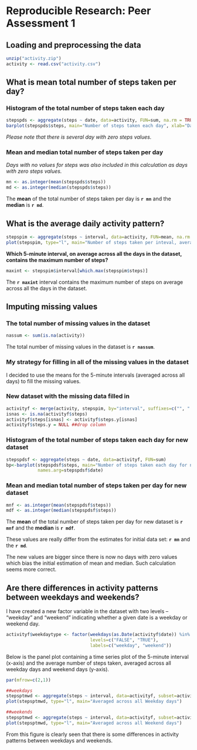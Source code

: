 # Reproducible Research: Peer Assessment 1


## Loading and preprocessing the data

```r
unzip("activity.zip")
activity <- read.csv("activity.csv")
```
## What is mean total number of steps taken per day?

### Histogram of the total number of steps taken each day
```r
stepspds <- aggregate(steps ~ date, data=activity, FUN=sum, na.rm = TRUE, na.action = na.pass)
barplot(stepspds$steps, main="Number of steps taken each day", xlab="Date", ylab="Steps", names.arg=stepspds$date)
```
_Please note that there is several day with zero steps values._

### Mean and median total number of steps taken per day
_Days with no values for steps was also included in this calculation as days with zero steps values._
```r
mn <- as.integer(mean(stepspds$steps))
md <- as.integer(median(stepspds$steps))
```
The __mean__ of the total number of steps taken per day is __`r mn`__ and the __median__ is __`r md`__.

## What is the average daily activity pattern?
```r
stepspim <- aggregate(steps ~ interval, data=activity, FUN=mean, na.rm = TRUE, na.action = na.pass)
plot(stepspim, type="l", main="Number of steps taken per inteval, averaged across all days")
```

__Which 5-minute interval, on average across all the days in the dataset, contains the maximum number of steps?__
```r
maxint <- stepspim$interval[which.max(stepspim$steps)]
```
The __`r maxint`__ interval contains the maximum number of steps on average across all the days in the dataset.

## Imputing missing values

### The total number of missing values in the dataset 
```r
nassum <- sum(is.na(activity))
```
The total number of missing values in the dataset is __`r nassum`__. 

### My strategy for filling in all of the missing values in the dataset

I decided to use the means for the 5-minute intervals (averaged across all days) to  fill the missing values.

### New dataset with the missing data filled in
```r
activityf <- merge(activity, stepspim, by="interval", suffixes=c("", ".y"))
isnas <- is.na(activityf$steps)
activityf$steps[isnas] <- activityf$steps.y[isnas]
activityf$steps.y = NULL ##drop column
```

### Histogram of the total number of steps taken each day for new dataset 
```r
stepspdsf <- aggregate(steps ~ date, data=activityf, FUN=sum)
bp<-barplot(stepspdsf$steps, main="Number of steps taken each day for new dataset", xlab="Date", ylab="Steps", 
            names.arg=stepspdsf$date)
```

### Mean and median total number of steps taken per day for new dataset
```r
mnf <- as.integer(mean(stepspdsf$steps))
mdf <- as.integer(median(stepspdsf$steps))
```
The __mean__ of the total number of steps taken per day for new dataset is __`r mnf`__ and the __median__ is __`r mdf`__.

These values are really differ from the estimates for initial data set: __`r mn`__ and the __`r md`__.

The new values are bigger since there is now no days with zero values which bias the initial estimation of mean and median. Such calculation seems more correct.

## Are there differences in activity patterns between weekdays and weekends?
I have created a new factor variable in the dataset with two levels – “weekday” and “weekend” indicating whether a given date is a weekday or weekend day.
```r
activityf$weekdaytype <- factor(weekdays(as.Date(activityf$date)) %in% c( "Saturday",  "Sunday"), 
                                levels=c("FALSE", "TRUE"), 
                                labels=c("weekday", "weekend"))

```

Below is the panel plot containing a time series plot of the 5-minute interval (x-axis) and the average number of steps taken, averaged across all weekday days and weekend days (y-axis).
```r
par(mfrow=c(2,1))

##weekdays
stepsptmwd <- aggregate(steps ~ interval, data=activityf, subset=activityf$weekdaytype=="weekday", FUN=mean)
plot(stepsptmwd, type="l", main="Averaged across all Weekday days")

##weekends
stepsptmwd <- aggregate(steps ~ interval, data=activityf, subset=activityf$weekdaytype=="weekend", FUN=mean)
plot(stepsptmwd, type="l", main="Averaged across all Weekend days")

```
From this figure is clearly seen that there is some differences in activity patterns between weekdays and weekends.